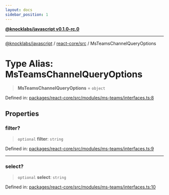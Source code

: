 ```yaml
---
layout: docs
sidebar_position: 1
---
```


[**@knocklabs/javascript v0.1.0-rc.0**](../../../index.mdx)

***

[@knocklabs/javascript](../../../modules.mdx) / [react-core/src](../index.mdx) / MsTeamsChannelQueryOptions

# Type Alias: MsTeamsChannelQueryOptions

> **MsTeamsChannelQueryOptions** = `object`

Defined in: [packages/react-core/src/modules/ms-teams/interfaces.ts:8](https://github.com/knocklabs/javascript/blob/main/packages/react-core/src/modules/ms-teams/interfaces.ts#L8)

## Properties

### filter?

> `optional` **filter**: `string`

Defined in: [packages/react-core/src/modules/ms-teams/interfaces.ts:9](https://github.com/knocklabs/javascript/blob/main/packages/react-core/src/modules/ms-teams/interfaces.ts#L9)

***

### select?

> `optional` **select**: `string`

Defined in: [packages/react-core/src/modules/ms-teams/interfaces.ts:10](https://github.com/knocklabs/javascript/blob/main/packages/react-core/src/modules/ms-teams/interfaces.ts#L10)
